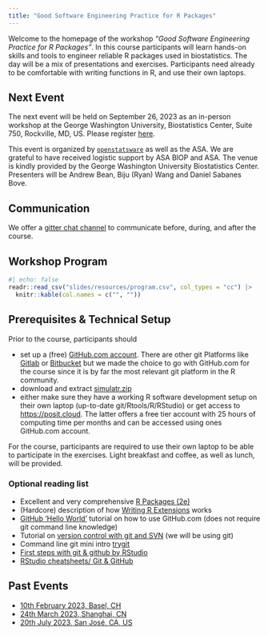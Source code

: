 ```yaml
---
title: "Good Software Engineering Practice for R Packages"
---
```


<!--
Creators (initial authors): 
- Daniel Sabanes Bove, https://github.com/danielinteractive/ and www.linkedin.com/in/danielsabanesbove/
- Friedrich Pahlke, https://github.com/fpahlke/ and www.linkedin.com/in/pahlke/
- Kevin Kunzmann, https://github.com/kkmann/ and https://www.linkedin.com/in/kevin-kunzmann-6486a11bb/
- Liming Li, https://github.com/clarkliming
- Joe Zhu, https://github.com/shajoezhu and http://www.linkedin.com/in/joe-zhu-464b5818
- Shuang Li, https://github.com/shuangli22
In the current version, changes were done by (later authors):
- Andrew Bean, https://www.linkedin.com/in/andrew-bean-83539116/ and https://github.com/andrew-bean
- Biju (Ryan) Wang, https://www.linkedin.com/in/bijuwang/ and https://github.com/bijuwang
License: This work is licensed under the Creative Commons Attribution-ShareAlike 4.0 International License.
To view a copy of this license, visit http://creativecommons.org/licenses/by-sa/4.0/.
The source files are hosted at https://github.com/openpharma/workshop-r-swe-md, which is forked from
the original version at https://github.com/openpharma/workshop-r-swe.
Important: To use this work you must provide the name of the creators (initial authors), a link to the material, a link to the license, and indicate if changes were made.
--> 

Welcome to the homepage of the workshop *"Good Software Engineering Practice for R Packages"*. In this course participants will learn hands-on skills and tools to engineer reliable R packages used in biostatistics. The day will be a mix of presentations and exercises. Participants need already to be comfortable with writing functions in R, and use their own laptops.

## Next Event

The next event will be held on September 26, 2023 as an in-person workshop at the George Washington University, Biostatistics Center, Suite 750, Rockville, MD, US.
Please register [here](https://www.eventbrite.com/e/good-software-engineering-practice-for-r-packages-tickets-675076410717?aff=oddtdtcreator).

This event is organized by [`openstatsware`](https://rconsortium.github.io/asa-biop-swe-wg/) as well as the ASA. We are grateful to have received logistic support by ASA BIOP and ASA. The venue is kindly provided by the George Washington University Biostatistics Center. Presenters will be Andrew Bean, Biju (Ryan) Wang and Daniel Sabanes Bove.

## Communication

We offer a [gitter chat channel](https://matrix.to/#/#workshop-r-swe_community:gitter.im) to communicate before, during, and after the course.

## Workshop Program

```r
#| echo: false
readr::read_csv("slides/resources/program.csv", col_types = "cc") |>
  knitr::kable(col.names = c("", ""))
```

## Prerequisites & Technical Setup

Prior to the course, participants should

-   set up a (free) [GitHub.com account](https://github.com/join). There are other git Platforms like [Gitlab](https://about.gitlab.com/) or [Bitbucket](https://bitbucket.org/) but we made the choice to go with GitHub.com for the course since it is by far the most relevant git platform in the R community.
-   download and extract [simulatr.zip](slides/download/simulatr.zip)
-   either make sure they have a working R software development setup on their own laptop (up-to-date git/Rtools/R/RStudio) or get access to <https://posit.cloud>. The latter offers a free tier account with 25 hours of computing time per months and can be accessed using ones GitHub.com account.

For the course, participants are required to use their own laptop to be able to participate in the exercises.
Light breakfast and coffee, as well as lunch, will be provided.

### Optional reading list

-   Excellent and very comprehensive [R Packages (2e)](https://r-pkgs.org/)
-   (Hardcore) description of how [Writing R Extensions](https://cran.r-project.org/doc/manuals/R-exts.html) works
-   [GitHub 'Hello World'](https://docs.github.com/en/get-started/quickstart/hello-world) tutorial on how to use GitHub.com (does not require git command line knowledge)
-   Tutorial on [version control with git and SVN](https://support.posit.co/hc/en-us/articles/200532077-Version-Control-with-Git-and-SVN) (we will be using git)
-   Command line git mini intro [trygit](https://trygit.js.org/)
-   [First steps with git & github by RStudio](https://www.youtube.com/watch?v=jN6tvgt3GK8)
-   [RStudio cheatsheets/ Git & GitHub](https://github.com/rstudio/cheatsheets/blob/main/git-github.pdf)

## Past Events

- [10th February 2023, Basel, CH](https://kkmann.github.io/workshop-r-swe/)
- [24th March 2023, Shanghai, CN](https://openpharma.github.io/workshop-r-swe/)
- [20th July 2023, San José, CA, US](https://openpharma.github.io/workshop-r-swe-sf/)
